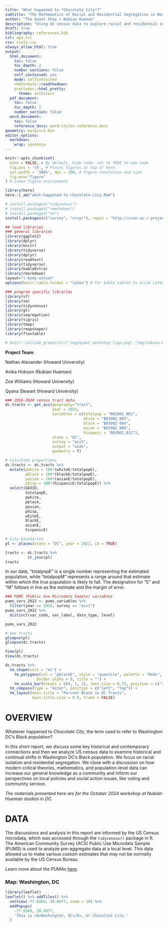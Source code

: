 ```yaml
---
title: "What happened to *Chocolate City*?"
subtitle: "The Mathematics of Racial and Residential Segregation in Washington, DC"
author: "The Quant Shop + Nubian Hueman"
description: "Using US census data to explore racial and residential segregation."
draft: true
bibliography: references.bib
csl: apa.csl
css: style.css
always_allow_html: true
output:
  html_document:
    toc: false
    toc_depth: 2
    number_sections: false
    self_contained: yes
    mode: selfcontained
    rmdformats::readthedown:
    prettydoc::html_pretty:
      theme: architect
  pdf_document:
    toc: false
    toc_depth: 2
    number_section: false 
  word_document:
    toc: false
    reference_docx: word-styles-reference.docx
geometry: margin=1.0in
editor_options:
  markdown:
    wrap: sentence
---
```


```r
knitr::opts_chunk$set(
  echo = FALSE, # By default, hide code; set to TRUE to see code
  fig.pos = 'th', # Places figures at top or here
  out.width = '100%', dpi = 300, # Figure resolution and size
  fig.env="figure"
) # Latex figure environment

library(here)
here::i_am("what-happened-to-chocolate-city.Rmd")

# install.packages("tidycensus")
# install.packages("rmarkdown")
# install.packages("tm")
install.packages(c("survey", "srvyr"), repos = "http://cran.us.r-project.org")

## load libraries
### general libraries
library(ggplot2)
library(dplyr)
library(knitr)
library(tidyverse)
library(dplyr)
library(readtext)
library(tidyverse)
library(kableExtra)
library(rmarkdown)
layout="l-body-outset"
options(knitr.table.format = "latex") # For kable tables to write LaTeX table directly

### program specific libraries
library(sf)
library(tm)
library(tidycensus)
library(gt)
library(segregation)
library(tigris)
library(tmap)
library(rmapshaper)
library(flextable)
```

\vfill

```r
# knitr::include_graphics(c("img/quant_workshop_logo.png","img/nubian-hueman.png"))
``` 

\vfill

**Project Team**: 

Nathan Alexander (Howard University)

Anika Hobson (Nubian Hueman)

Zoe Williams (Howard University)

Qyana Stewart (Howard University)

\newpage

```r
### 2016-2020 census tract data
dc.tracts <- get_acs(geography="tract",
                     year = 2022,
                     variables = c(totalpop = "B03002_001",
                                   white = "B03002_003", 
                                   black = "B03002_004",
                                   asian = "B03002_006", 
                                   hispanic = "B03002_012"),
                     state = "DC",
                     survey = "acs5",
                     output = "wide",
                     geometry = T)

# Calculate proportions 
dc.tracts <- dc.tracts %>% 
  mutate(pwhite = 100*(whiteE/totalpopE), 
         pblack = 100*(blackE/totalpopE), 
         pasian = 100*(asianE/totalpopE), 
         phisp = 100*(hispanicE/totalpopE)) %>%
  select(GEOID,
         totalpopE, 
         pwhite, 
         pblack, 
         pasian, 
         phisp,
         whiteE, 
         blackE,
         asianE,
         hispanicE)

# City boundaries
pl <- places(state = "DC", year = 2022, cb = TRUE)

tracts <- dc.tracts %>%
          st_join(pl)
tracts
```

In our data, "totalpopE" is a single number representing the estimated population, while "totalpopM" represents a range around that estimate within which the true population is likely to fall. The designation for "E" and "M" follows in line as the estimate and the margin of error.

```r
### PUMS (Public Use Microdata Sample) variables
pums_vars_2022 <- pums_variables %>% 
  filter(year == 2018, survey == "acs1")
pums_vars_2022 %>% 
  distinct(var_code, var_label, data_type, level)

pums_vars_2022

# see tracts
glimpse(pl)
glimpse(dc.tracts)

View(pl)
View(dc.tracts)
```


```r
dc.tracts %>%
  tm_shape(unit = "mi") +
    tm_polygons(col = "pblackE", style = "quantile", palette = "Reds", 
              border.alpha = 0, title = "") +
    tm_scale_bar(breaks = c(0, 1, 2), text.size = 0.75, position = c("right", "bottom")) + 
  tm_compass(type = "4star", position = c("left", "top")) +
  tm_layout(main.title = "Percent Black in DC Tracts", 
            main.title.size = 0.9, frame = FALSE)

```

# OVERVIEW

Whatever happened to *Chocolate City*, the term used to refer to Washington DC's Black population? 

In this short report, we discuss some key historical and contemporary connections and then we analyze US census data to examine historical and continual shifts in Washington DC's Black population. We focus on racial isolation and residential segregation. We close with a discussion on how modern critical theories, mathematics, and population-level data can increase our general knowledge as a community and inform our perspectives on local policies and social action issues, like voting and community service.

*The materials presented here are for the October 2024 workshop at Nubian Hueman studios in DC.*

\newpage

# DATA

The discussions and analysis in this report are informed by the US Census microdata, which was accessed through the `tidycensus()` package in R. The American Community Survey (ACS) Public Use Microdata Sample (PUMS) is used to analyze pre-aggregate data at a local level. This data allowed us to make various custom estimates that may not be normally available by the US Census Bureau. 

Learn more about the PUMAs [here](https://www.census.gov/programs-surveys/acs/microdata.html).


\newpage

### Map: Washington, DC

```r
library(leaflet)
leaflet() %>% addTiles() %>%
  setView(-77.0369, 38.8977, zoom = 10) %>%
  addPopups(
    -77.0369, 38.8977,
    'This is <b>Washington, DC</b>, or Chocolate City.'
  )
```
